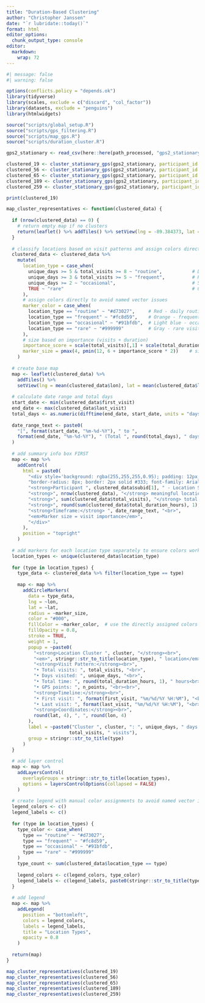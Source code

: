 ```yaml
---
title: "Duration-Based Clustering"
author: "Christopher Janssen"
date: "`r lubridate::today()`"
format: html
editor_options:
  chunk_output_type: console
editor:
  markdown:
    wrap: 72
---
```


```r
#| message: false
#| warning: false

options(conflicts.policy = "depends.ok") 
library(tidyverse)
library(scales, exclude = c("discard", "col_factor"))
library(datasets, exclude = "penguins")
library(htmlwidgets)

source("scripts/global_setup.R")
source("scripts/gps_filtering.R")
source("scripts/map_gps.R")
source("scripts/duration_cluster.R")
```

```r
gps2_stationary <- read_csv(here::here(path_processed, "gps2_stationary.csv"), show_col_types = FALSE)
```

```r
clustered_19 <- cluster_stationary_gps(gps2_stationary, participant_id = 19, eps = 50)
clustered_56 <- cluster_stationary_gps(gps2_stationary, participant_id = 56, eps = 50)
clustered_65 <- cluster_stationary_gps(gps2_stationary, participant_id = 65, eps = 50)
clustered_189 <- cluster_stationary_gps(gps2_stationary, participant_id = 189, eps = 50)
clustered_259 <- cluster_stationary_gps(gps2_stationary, participant_id = 259, eps = 50)
```

```r
print(clustered_19)
```

```r
map_cluster_representatives <- function(clustered_data) {
  
  if (nrow(clustered_data) == 0) {
    # return empty map if no clusters
    return(leaflet() %>% addTiles() %>% setView(lng = -89.384373, lat = 43.074713, zoom = 10))
  }
  
  # classify locations based on visit patterns and assign colors directly
  clustered_data <- clustered_data %>%
    mutate(
      location_type = case_when(
        unique_days >= 5 & total_visits >= 8 ~ "routine",           # Daily routine (work, home)
        unique_days >= 3 & total_visits >= 5 ~ "frequent",          # Regular spots (gym, store)
        unique_days >= 2 ~ "occasional",                            # Sometimes visited
        TRUE ~ "rare"                                               # One-off visits
      ),
      # assign colors directly to avoid named vector issues
      marker_color = case_when(
        location_type == "routine" ~ "#d73027",     # Red - daily routine locations
        location_type == "frequent" ~ "#fc8d59",    # Orange - frequent visits  
        location_type == "occasional" ~ "#91bfdb",  # Light blue - occasional
        location_type == "rare" ~ "#999999"         # Gray - rare visits
      ),
      # size based on importance (visits + duration)
      importance_score = scale(total_visits)[,1] + scale(total_duration_hours)[,1],
      marker_size = pmax(4, pmin(12, 6 + importance_score * 2))    # size between 4-12
    )
  
  # create base map
  map <- leaflet(clustered_data) %>%
    addTiles() %>%
    setView(lng = mean(clustered_data$lon), lat = mean(clustered_data$lat), zoom = 12)
  
  # calculate date range and total days
  start_date <- min(clustered_data$first_visit)
  end_date <- max(clustered_data$last_visit)
  total_days <- as.numeric(difftime(end_date, start_date, units = "days")) + 1
  
  date_range_text <- paste0(
    "[", format(start_date, "%m-%d-%Y"), " to ", 
    format(end_date, "%m-%d-%Y"), " (Total ", round(total_days), " days)]"
  )
  
  # add summary info box FIRST 
  map <- map %>%
    addControl(
      html = paste0(
        "<div style='background: rgba(255,255,255,0.95); padding: 12px; ",
        "border-radius: 8px; border: 2px solid #333; font-family: Arial;'>",
        "<strong>Participant ", clustered_data$subid[1], " - Location Summary</strong><br>",
        "<strong>", nrow(clustered_data), "</strong> meaningful locations<br>",
        "<strong>", sum(clustered_data$total_visits), "</strong> total visits<br>",
        "<strong>", round(sum(clustered_data$total_duration_hours), 1), "</strong> hours tracked<br>",
        "<strong>Timeframe:</strong> ", date_range_text, "<br>",
        "<em>Marker size = visit importance</em>",
        "</div>"
      ),
      position = "topright"
    )
  
  # add markers for each location type separately to ensure colors work
  location_types <- unique(clustered_data$location_type)
  
  for (type in location_types) {
    type_data <- clustered_data %>% filter(location_type == type)
    
    map <- map %>%
      addCircleMarkers(
        data = type_data,
        lng = ~lon, 
        lat = ~lat,
        radius = ~marker_size,
        color = "#000", 
        fillColor = ~marker_color,  # use the directly assigned colors
        fillOpacity = 0.8, 
        stroke = TRUE, 
        weight = 1,
        popup = ~paste0(
          "<strong>Location Cluster ", cluster, "</strong><br>",
          "<em>", stringr::str_to_title(location_type), " location</em><br><br>",
          "<strong>Visit Pattern:</strong><br>",
          "• Total visits: ", total_visits, "<br>",
          "• Days visited: ", unique_days, "<br>",
          "• Total time: ", round(total_duration_hours, 1), " hours<br>",
          "• GPS points: ", n_points, "<br><br>",
          "<strong>Timeline:</strong><br>",
          "• First visit: ", format(first_visit, "%m/%d/%Y %H:%M"), "<br>",
          "• Last visit: ", format(last_visit, "%m/%d/%Y %H:%M"), "<br><br>",
          "<strong>Coordinates:</strong><br>",
          round(lat, 4), ", ", round(lon, 4)
        ),
        label = ~paste0("Cluster ", cluster, ": ", unique_days, " days, ", 
                       total_visits, " visits"),
        group = stringr::str_to_title(type)
      )
  }
  
  # add layer control
  map <- map %>%
    addLayersControl(
      overlayGroups = stringr::str_to_title(location_types),
      options = layersControlOptions(collapsed = FALSE)
    )
  
  # create legend with manual color assignments to avoid named vector issues
  legend_colors <- c()
  legend_labels <- c()
  
  for (type in location_types) {
    type_color <- case_when(
      type == "routine" ~ "#d73027",
      type == "frequent" ~ "#fc8d59", 
      type == "occasional" ~ "#91bfdb",
      type == "rare" ~ "#999999"
    )
    type_count <- sum(clustered_data$location_type == type)
    
    legend_colors <- c(legend_colors, type_color)
    legend_labels <- c(legend_labels, paste0(stringr::str_to_title(type), " (", type_count, ")"))
  }
  
  # add legend
  map <- map %>%
    addLegend(
      position = "bottomleft",
      colors = legend_colors,
      labels = legend_labels,
      title = "Location Types",
      opacity = 0.8
    )
  
  return(map)
}
```

```r
map_cluster_representatives(clustered_19)
map_cluster_representatives(clustered_56)
map_cluster_representatives(clustered_65)
map_cluster_representatives(clustered_189)
map_cluster_representatives(clustered_259)
```